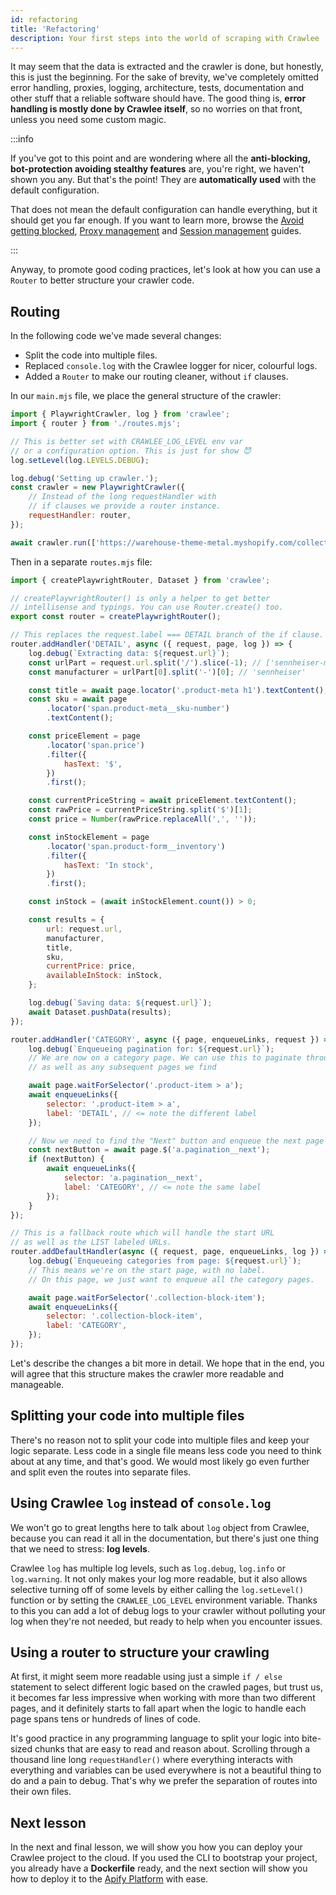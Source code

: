 ```yaml
---
id: refactoring
title: 'Refactoring'
description: Your first steps into the world of scraping with Crawlee
---
```



It may seem that the data is extracted and the crawler is done, but honestly, this is just the beginning. For the sake of brevity, we've completely omitted error handling, proxies, logging, architecture, tests, documentation and other stuff that a reliable software should have. The good thing is, **error handling is mostly done by Crawlee itself**, so no worries on that front, unless you need some custom magic.

:::info

If you've got to this point and are wondering where all the **anti-blocking, bot-protection avoiding stealthy features** are, you're right, we haven't shown you any. But that's the point! They are **automatically used** with the default configuration.

That does not mean the default configuration can handle everything, but it should get you far enough. If you want to learn more, browse the [Avoid getting blocked](../guides/avoid-blocking), [Proxy management](../guides/proxy-management) and [Session management](../guides/session-management) guides.

:::

Anyway, to promote good coding practices, let's look at how you can use a <ApiLink to="core/class/Router">`Router`</ApiLink> to better structure your crawler code.

## Routing

In the following code we've made several changes:

-   Split the code into multiple files.
-   Replaced `console.log` with the Crawlee logger for nicer, colourful logs.
-   Added a `Router` to make our routing cleaner, without `if` clauses.

In our `main.mjs` file, we place the general structure of the crawler:

```js title="src/main.mjs"
import { PlaywrightCrawler, log } from 'crawlee';
import { router } from './routes.mjs';

// This is better set with CRAWLEE_LOG_LEVEL env var
// or a configuration option. This is just for show 😈
log.setLevel(log.LEVELS.DEBUG);

log.debug('Setting up crawler.');
const crawler = new PlaywrightCrawler({
    // Instead of the long requestHandler with
    // if clauses we provide a router instance.
    requestHandler: router,
});

await crawler.run(['https://warehouse-theme-metal.myshopify.com/collections']);
```

Then in a separate `routes.mjs` file:

```js title="src/routes.mjs"
import { createPlaywrightRouter, Dataset } from 'crawlee';

// createPlaywrightRouter() is only a helper to get better
// intellisense and typings. You can use Router.create() too.
export const router = createPlaywrightRouter();

// This replaces the request.label === DETAIL branch of the if clause.
router.addHandler('DETAIL', async ({ request, page, log }) => {
    log.debug(`Extracting data: ${request.url}`);
    const urlPart = request.url.split('/').slice(-1); // ['sennheiser-mke-440-professional-stereo-shotgun-microphone-mke-440']
    const manufacturer = urlPart[0].split('-')[0]; // 'sennheiser'

    const title = await page.locator('.product-meta h1').textContent();
    const sku = await page
        .locator('span.product-meta__sku-number')
        .textContent();

    const priceElement = page
        .locator('span.price')
        .filter({
            hasText: '$',
        })
        .first();

    const currentPriceString = await priceElement.textContent();
    const rawPrice = currentPriceString.split('$')[1];
    const price = Number(rawPrice.replaceAll(',', ''));

    const inStockElement = page
        .locator('span.product-form__inventory')
        .filter({
            hasText: 'In stock',
        })
        .first();

    const inStock = (await inStockElement.count()) > 0;

    const results = {
        url: request.url,
        manufacturer,
        title,
        sku,
        currentPrice: price,
        availableInStock: inStock,
    };

    log.debug(`Saving data: ${request.url}`);
    await Dataset.pushData(results);
});

router.addHandler('CATEGORY', async ({ page, enqueueLinks, request }) => {
    log.debug(`Enqueueing pagination for: ${request.url}`);
    // We are now on a category page. We can use this to paginate through and enqueue all products,
    // as well as any subsequent pages we find

    await page.waitForSelector('.product-item > a');
    await enqueueLinks({
        selector: '.product-item > a',
        label: 'DETAIL', // <= note the different label
    });

    // Now we need to find the "Next" button and enqueue the next page of results (if it exists)
    const nextButton = await page.$('a.pagination__next');
    if (nextButton) {
        await enqueueLinks({
            selector: 'a.pagination__next',
            label: 'CATEGORY', // <= note the same label
        });
    }
});

// This is a fallback route which will handle the start URL
// as well as the LIST labeled URLs.
router.addDefaultHandler(async ({ request, page, enqueueLinks, log }) => {
    log.debug(`Enqueueing categories from page: ${request.url}`);
    // This means we're on the start page, with no label.
    // On this page, we just want to enqueue all the category pages.

    await page.waitForSelector('.collection-block-item');
    await enqueueLinks({
        selector: '.collection-block-item',
        label: 'CATEGORY',
    });
});
```

Let's describe the changes a bit more in detail. We hope that in the end, you will agree that this structure makes the crawler more readable and manageable.

## Splitting your code into multiple files

There's no reason not to split your code into multiple files and keep your logic separate. Less code in a single file means less code you need to think about at any time, and that's good. We would most likely go even further and split even the routes into separate files.

## Using Crawlee `log` instead of `console.log`

We won't go to great lengths here to talk about `log` object from Crawlee, because you can read it all in the <ApiLink to="core/class/Log">documentation</ApiLink>, but there's just one thing that we need to stress: **log levels**.

Crawlee `log` has multiple log levels, such as `log.debug`, `log.info` or `log.warning`. It not only makes your log more readable, but it also allows selective turning off of some levels by either calling the `log.setLevel()` function or by setting the `CRAWLEE_LOG_LEVEL` environment variable. Thanks to this you can add a lot of debug logs to your crawler without polluting your log when they're not needed, but ready to help when you encounter issues.

## Using a router to structure your crawling

At first, it might seem more readable using just a simple `if / else` statement to select different logic based on the crawled pages, but trust us, it becomes far less impressive when working with more than two different pages, and it definitely starts to fall apart when the logic to handle each page spans tens or hundreds of lines of code.

It's good practice in any programming language to split your logic into bite-sized chunks that are easy to read and reason about. Scrolling through a thousand line long `requestHandler()` where everything interacts with everything and variables can be used everywhere is not a beautiful thing to do and a pain to debug. That's why we prefer the separation of routes into their own files.

## Next lesson

In the next and final lesson, we will show you how you can deploy your Crawlee project to the cloud. If you used the CLI to bootstrap your project, you already have a **Dockerfile** ready, and the next section will show you how to deploy it to the [Apify Platform](../deployment/apify-platform) with ease.
